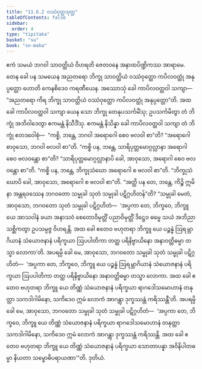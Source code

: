 ```yaml
---
title: "11.6.2 ဝဿံဝုတ္ထသုတ္တ"
tableOfContents: false
sidebar:
  order: 4
type: "tipitaka"
basket: "su"
book: "sn-maha"
---
```



<DynamicBreadcrumb />

<Division number="1048" book="sn-maha">

<Paragraph number="2097" book="sn-maha">
ဧကံ သမယံ ဘဂဝါ သာဝတ္ထိယံ ဝိဟရတိ ဇေတဝနေ အနာထပိဏ္ဍိကဿ အာရာမေ. တေန ခေါ ပန သမယေန အညတရော ဘိက္ခု သာဝတ္ထိယံ ဝဿံဝုတ္ထော ကပိလဝတ္ထုံ အနုပ္ပတ္တော ဟောတိ ကေနစိဒေဝ ကရဏီယေန. အဿောသုံ ခေါ ကာပိလဝတ္ထဝါ သကျာ—  “အညတရော ကိရ ဘိက္ခု သာဝတ္ထိယံ ဝဿံဝုတ္ထော ကပိလဝတ္ထုံ အနုပ္ပတ္တော”တိ.
</Paragraph>

<Paragraph number="2098" book="sn-maha">
အထ ခေါ ကာပိလဝတ္ထဝါ သကျာ ယေန သော ဘိက္ခု တေနုပသင်္ကမိံသု; ဥပသင်္ကမိတွာ တံ ဘိက္ခုံ အဘိဝါဒေတွာ ဧကမန္တံ နိသီဒိံသု. ဧကမန္တံ နိသိန္နာ ခေါ ကာပိလဝတ္ထဝါ သကျာ တံ ဘိက္ခုံ ဧတဒဝေါစုံ—  “ကစ္စိ, ဘန္တေ, ဘဂဝါ အရောဂေါ စေဝ ဗလဝါ စာ”တိ? “အရောဂေါ စာဝုသော, ဘဂဝါ ဗလဝါ စာ”တိ.
</Paragraph>

<Paragraph number="2099" book="sn-maha">
“ကစ္စိ ပန, ဘန္တေ, သာရိပုတ္တမောဂ္ဂလ္လာနာ အရောဂါ စေဝ ဗလဝန္တော စာ”တိ? “သာရိပုတ္တမောဂ္ဂလ္လာနာပိ ခေါ, အာဝုသော, အရောဂါ စေဝ ဗလဝန္တော စာ”တိ.
</Paragraph>

<Paragraph number="2100" book="sn-maha">
“ကစ္စိ ပန, ဘန္တေ, ဘိက္ခုသံဃော အရောဂေါ စ ဗလဝါ စာ”တိ. “ဘိက္ခုသံဃောပိ ခေါ, အာဝုသော, အရောဂေါ စ ဗလဝါ စာ”တိ.
</Paragraph>

<Paragraph number="2101" book="sn-maha">
“အတ္ထိ ပန တေ, ဘန္တေ, ကိဉ္စိ ဣမိနာ အန္တရဝဿေန ဘဂဝတော သမ္မုခါ သုတံ သမ္မုခါ ပဋိဂ္ဂဟိတန်”တိ? “သမ္မုခါ မေတံ, အာဝုသော, ဘဂဝတော သုတံ သမ္မုခါ ပဋိဂ္ဂဟိတံ—  ‘အပ္ပကာ တေ, ဘိက္ခဝေ, ဘိက္ခူ ယေ အာသဝါနံ ခယာ အနာသဝံ စေတောဝိမုတ္တိံ ပညာဝိမုတ္တိံ ဒိဋ္ဌေဝ ဓမ္မေ သယံ အဘိညာ သစ္ဆိကတွာ ဥပသမ္ပဇ္ဇ ဝိဟရန္တိ. အထ ခေါ ဧတေဝ ဗဟုတရာ ဘိက္ခူ ယေ ပဉ္စန္နံ ဩရမ္ဘာဂိယာနံ သံယောဇနာနံ ပရိက္ခယာ ဩပပါတိကာ တတ္ထ ပရိနိဗ္ဗာယိနော အနာဝတ္တိဓမ္မာ တသ္မာ လောကာ’တိ.
</Paragraph>

<Paragraph number="2102" book="sn-maha">
အပရမ္ပိ ခေါ မေ, အာဝုသော, ဘဂဝတော သမ္မုခါ သုတံ သမ္မုခါ ပဋိဂ္ဂဟိတံ—  ‘အပ္ပကာ တေ, ဘိက္ခဝေ, ဘိက္ခူ ယေ ပဉ္စန္နံ ဩရမ္ဘာဂိယာနံ သံယောဇနာနံ ပရိက္ခယာ ဩပပါတိကာ တတ္ထ ပရိနိဗ္ဗာယိနော အနာဝတ္တိဓမ္မာ တသ္မာ လောကာ. အထ ခေါ ဧတေဝ ဗဟုတရာ ဘိက္ခူ ယေ တိဏ္ဏံ သံယောဇနာနံ ပရိက္ခယာ ရာဂဒေါသမောဟာနံ တနုတ္တာ သကဒါဂါမိနော, သကိဒေဝ ဣမံ လောကံ အာဂန္တွာ ဒုက္ခဿန္တံ ကရိဿန္တီ’တိ.
</Paragraph>

<Paragraph number="2103" book="sn-maha">
အပရမ္ပိ ခေါ မေ, အာဝုသော, ဘဂဝတော သမ္မုခါ သုတံ သမ္မုခါ ပဋိဂ္ဂဟိတံ—  ‘အပ္ပကာ တေ, ဘိက္ခဝေ, ဘိက္ခူ ယေ တိဏ္ဏံ သံယောဇနာနံ ပရိက္ခယာ ရာဂဒေါသမောဟာနံ တနုတ္တာ သကဒါဂါမိနော, သကိဒေဝ ဣမံ လောကံ အာဂန္တွာ ဒုက္ခဿန္တံ ကရိဿန္တိ. အထ ခေါ ဧတေဝ ဗဟုတရာ ဘိက္ခူ ယေ တိဏ္ဏံ သံယောဇနာနံ ပရိက္ခယာ သောတာပန္နာ အဝိနိပါတဓမ္မာ နိယတာ သမ္ဗောဓိပရာယဏာ’”တိ.

</Paragraph>
</Division>

<Paragraph number="2104" type="center" book="sn-maha">
ဒုတိယံ.
</Paragraph>